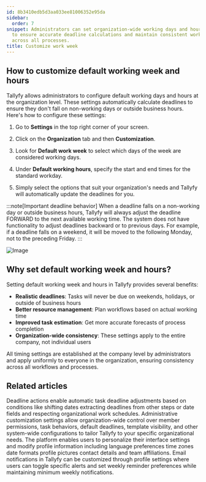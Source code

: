 ```yaml
---
id: 8b3410edb5d3aa033ee81006352e95da
sidebar:
  order: 7
snippet: Administrators can set organization-wide working days and hours in Tallyfy
  to ensure accurate deadline calculations and maintain consistent workflow timing
  across all processes.
title: Customize work week
---
```


## How to customize default working week and hours

Tallyfy allows administrators to configure default working days and hours at the organization level. These settings automatically calculate deadlines to ensure they don't fall on non-working days or outside business hours. Here's how to configure these settings:

1. Go to **Settings** in the top right corner of your screen.

2. Click on the **Organization** tab and then **Customization**.

3. Look for **Default work week** to select which days of the week are considered working days.

4. Under **Default working hours**, specify the start and end times for the standard workday.

5. Simply select the options that suit your organization's needs and Tallyfy will automatically update the deadlines for you.

:::note[Important deadline behavior]
When a deadline falls on a non-working day or outside business hours, Tallyfy will always adjust the deadline FORWARD to the next available working time. The system does not have functionality to adjust deadlines backward or to previous days. For example, if a deadline falls on a weekend, it will be moved to the following Monday, not to the preceding Friday.
:::

![Image](https://screenshots.tallyfy.com/tallyfy%2Fpro%2Fdesktop-light-change-workweek.png)

## Why set default working week and hours?

Setting default working week and hours in Tallyfy provides several benefits:

- **Realistic deadlines**: Tasks will never be due on weekends, holidays, or outside of business hours
- **Better resource management**: Plan workflows based on actual working time
- **Improved task estimation**: Get more accurate forecasts of process completion
- **Organization-wide consistency**: These settings apply to the entire company, not individual users

All timing settings are established at the company level by administrators and apply uniformly to everyone in the organization, ensuring consistency across all workflows and processes.


## Related articles
<CardGrid>
<LinkTitleCard header="<b>Actions > Automate deadline shifts on tasks</b>" href="/products/pro/documenting/templates/automations/actions/deadline-actions/" > Deadline actions enable automatic task deadline adjustments based on conditions like shifting dates extracting deadlines from other steps or date fields and respecting organizational work schedules. </LinkTitleCard>
<LinkTitleCard header="<b>Org Settings > Organization customization settings</b>" href="/products/pro/settings/org-settings/organization-customization-settings/" > Administrative customization settings allow organization-wide control over member permissions, task behaviors, default deadlines, template visibility, and other system-wide configurations to tailor Tallyfy to your specific organizational needs. </LinkTitleCard>
<LinkTitleCard header="<b>Personal Settings > Personalization settings</b>" href="/products/pro/settings/personal-settings/personalization-settings/" > The platform enables users to personalize their interface settings and modify profile information including language preferences time zones date formats profile pictures contact details and team affiliations. </LinkTitleCard>
<LinkTitleCard header="<b>Personal Settings > Manage Email Notifications</b>" href="/products/pro/settings/personal-settings/how-can-i-manage-email-notifications-in-tallyfy/" > Email notifications in Tallyfy can be customized through profile settings where users can toggle specific alerts and set weekly reminder preferences while maintaining minimum weekly notifications. </LinkTitleCard>
</CardGrid>